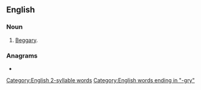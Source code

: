 ==English==

===Noun===
{{en-noun|-}}

# {{lb|en|archaic}} [[beggary|Beggary]].

===Anagrams===
* {{anagrams|en|a=begry|Byrge}}

[[Category:English 2-syllable words]]
[[Category:English words ending in "-gry"]]